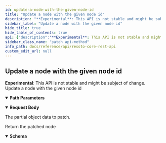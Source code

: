 ```yaml
---
id: update-a-node-with-the-given-node-id
title: "Update a node with the given node id"
description: "**Experimental**: This API is not stable and might be subject of change.<br/>"
sidebar_label: "Update a node with the given node id"
hide_title: true
hide_table_of_contents: true
api: {"description":"**Experimental**: This API is not stable and might be subject of change.<br/>\nUpdate a node with the given node id\n","tags":["node_management"],"parameters":[{"name":"graph_id","in":"path","description":"The identifier of the graph","example":"resoto","required":true,"schema":{"type":"string"}},{"name":"node_id","in":"path","description":"The identifier of the node","required":true,"schema":{"type":"string"}}],"requestBody":{"description":"The partial object data to patch.","content":{"application/json":{"schema":{"type":"object","additionalProperties":true}}}},"responses":{"200":{"description":"Return the patched node","content":{"application/json":{"schema":{"type":"object","additionalProperties":true,"properties":{"kind":{"type":"string","description":"The kind of this node."}},"example":{"id":"123456","reported":{"kind":"test.person","name":"Batman","city":"Gotham"}},"title":"Node"}}}}},"method":"patch","path":"/graph/{graph_id}/node/{node_id}","servers":[{"url":"https://{host}:{port}","variables":{"host":{"default":"localhost"},"port":{"default":"8900"}}}],"jsonRequestBodyExample":{},"info":{"title":"Resoto Core REST API","version":"V1"},"postman":{"name":"Update a node with the given node id","description":{"content":"**Experimental**: This API is not stable and might be subject of change.<br/>\nUpdate a node with the given node id\n","type":"text/plain"},"url":{"path":["graph",":graph_id","node",":node_id"],"host":["{{baseUrl}}"],"query":[],"variable":[{"disabled":false,"description":{"content":"(Required) The identifier of the graph","type":"text/plain"},"type":"any","value":"","key":"graph_id"},{"disabled":false,"description":{"content":"(Required) The identifier of the node","type":"text/plain"},"type":"any","value":"","key":"node_id"}]},"header":[{"key":"Content-Type","value":"application/json"},{"key":"Accept","value":"application/json"}],"method":"PATCH","body":{"mode":"raw","raw":"\"\"","options":{"raw":{"language":"json"}}}}}
sidebar_class_name: "patch api-method"
info_path: docs/reference/api/resoto-core-rest-api
custom_edit_url: null
---
```



## Update a node with the given node id

**Experimental**: This API is not stable and might be subject of change.<br/> Update a node with the given node id

<details style={{"marginBottom":"1rem"}} data-collapsed={false} open={true}><summary style={{}}><strong>Path Parameters</strong></summary><div><ul><ParamsItem className={"paramsItem"} param={{"name":"graph_id","in":"path","description":"The identifier of the graph","example":"resoto","required":true,"schema":{"type":"string"}}}></ParamsItem><ParamsItem className={"paramsItem"} param={{"name":"node_id","in":"path","description":"The identifier of the node","required":true,"schema":{"type":"string"}}}></ParamsItem></ul></div></details><MimeTabs><TabItem label={"application/json"} value={"application/json-schema"}><details style={{}} data-collapsed={false} open={true}><summary style={{"textAlign":"left"}}><strong>Request Body</strong></summary><div style={{"textAlign":"left","marginLeft":"1rem"}}><div style={{"marginTop":"1rem","marginBottom":"1rem"}}>

The partial object data to patch.

</div></div><ul style={{"marginLeft":"1rem"}}><SchemaItem name={"property name*"} required={false} schemaName={"any"} qualifierMessage={undefined} schema={{"type":"object","additionalProperties":true}} collapsible={false} discriminator={false}></SchemaItem></ul></details></TabItem></MimeTabs><div><ApiTabs><TabItem label={"200"} value={"200"}><div>

Return the patched node

</div><div><MimeTabs schemaType={"response"}><TabItem label={"application/json"} value={"application/json"}><SchemaTabs><TabItem label={"Schema"} value={"Schema"}><details style={{}} data-collapsed={false} open={true}><summary style={{"textAlign":"left"}}><strong>Schema</strong></summary><div style={{"textAlign":"left","marginLeft":"1rem"}}></div><ul style={{"marginLeft":"1rem"}}><SchemaItem collapsible={false} name={"kind"} required={false} schemaName={"string"} qualifierMessage={undefined} schema={{"type":"string","description":"The kind of this node."}}></SchemaItem><SchemaItem name={"property name*"} required={false} schemaName={"any"} qualifierMessage={undefined} schema={{"type":"object","additionalProperties":true,"properties":{"kind":{"type":"string","description":"The kind of this node."}},"example":{"id":"123456","reported":{"kind":"test.person","name":"Batman","city":"Gotham"}},"title":"Node"}} collapsible={false} discriminator={false}></SchemaItem></ul></details></TabItem><TabItem label={"Example (from schema)"} value={"Example (from schema)"}><ResponseSamples responseExample={"{\n  \"id\": \"123456\",\n  \"reported\": {\n    \"kind\": \"test.person\",\n    \"name\": \"Batman\",\n    \"city\": \"Gotham\"\n  }\n}"} language={"json"}></ResponseSamples></TabItem></SchemaTabs></TabItem></MimeTabs></div></TabItem></ApiTabs></div>
